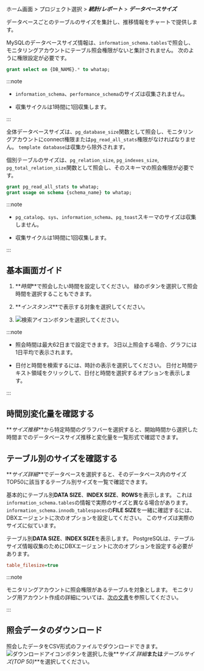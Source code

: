 ホーム画面 > プロジェクト選択 > **_統計/レポート_** > **_データベースサイズ_**

データベースごとのテーブルのサイズを集計し、推移情報をチャートで提供します。 

<InDoc product='mysql'>

MySQLのデータベースサイズ情報は、`information_schema.tables`で照会し、モニタリングアカウントにテーブル照会権限がないと集計されません。 次のように権限設定が必要です。

```sql
grant select on {DB_NAME}.* to whatap;
```

:::note

-   `information_schema`、`performance_schema`のサイズは収集されません。 

-   収集サイクルは1時間に1回収集します。

:::

</InDoc>

<InDoc product='postgresql'>

全体データベースサイズは、`pg_database_size`関数として照会し、モニタリングアカウントにconnect権限または`pg_read_all_stats`権限がなければなりません。 `template database`は収集から除外されます。

個別テーブルのサイズは、`pg_relation_size`, `pg_indexes_size`, `pg_total_relation_size`関数として照会し、そのスキーマの照会権限が必要です。

```sql
grant pg_read_all_stats to whatap;
grant usage on schema {schema_name} to whatap;
```

:::note

-   `pg_catalog`、`sys`、`information_schema`、`pg_toast`スキーマのサイズは収集しません。

-   収集サイクルは1時間に1回収集します。

:::

</InDoc>

## 基本画面ガイド

<ProdImg img='db-database-size.png' desc='データベースのサイズ'/>

1.  **_時間_**で照会したい時間を設定してください。 緑のボタンを選択して照会時間を選択することもできます。

2.  **_インスタンス_**で表示する対象を選択してください。

3.  ![検索アイコン](/img/ico-btn-search.png)ボタンを選択してください。

:::note

-   照会時間は最大62日まで設定できます。 3日以上照会する場合、グラフには1日平均で表示されます。

-   日付と時間を検索するには、時計の表示を選択してください。 日付と時間テキスト領域をクリックして、日付と時間を選択するオプションを表示します。

:::

## 時間別変化量を確認する

**_サイズ推移_**から特定時間のグラフバーを選択すると、開始時間から選択した時間までのデータベースサイズ推移と変化量を一覧形式で確認できます。

<ProdImg img='db-database-size-select-db.png' desc='데이터베이스 사이즈'/>

## テーブル別のサイズを確認する

**_サイズ詳細_**でデータベースを選択すると、そのデータベース内のサイズTOP50に該当するテーブル別サイズを一覧で確認できます。

<ProdImg img='db-database-size-top50.png' desc='데이터베이스 사이즈'/>

<InDoc product='mysql'>

基本的にテーブル別**DATA SIZE**、**INDEX SIZE**、**ROWS**を表示します。 これは`information_schema.tables`の情報で実際のサイズと異なる場合があります。 `information_schema.innodb_tablespaces`の**FILE SIZE**を一緒に確認するには、DBXエージェントに次のオプションを設定してください。 このサイズは実際のサイズに似ています。

</InDoc>

<InDoc product='postgresql'>

テーブル別**DATA SIZE**、**INDEX SIZE**を表示します。 PostgreSQLは、テーブルサイズ情報収集のためにDBXエージェントに次のオプションを設定する必要があります。

</InDoc>

```ini title='whatap.conf'
table_filesize=true
```

:::note

モニタリングアカウントに照会権限があるテーブルを対象とします。 モニタリング用アカウント作成の詳細については、[次の文書](install-agent#uid)を参照してください。

:::

## 照会データのダウンロード

照会したデータをCSV形式のファイルでダウンロードできます。 ![ダウンロードアイコン](/img/ic-csv-download-ms.svg)ボタンを選択した後**_サイズ 詳細_**または**_テーブルサイズ(TOP 50)_**を選択してください。
